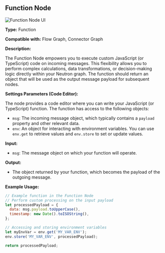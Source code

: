 
## Function Node

<Image src="/screenshot/node-function.png" alt="Function Node UI" width={200} height={200} />

**Type:** Function

**Compatible with:** Flow Graph, Connector Graph

**Description:**

The Function Node empowers you to execute custom JavaScript (or TypeScript) code on incoming messages. This flexibility allows you to perform complex calculations, data transformations, or decision-making logic directly within your Neutron graph. The function should return an object that will be used as the output message payload for subsequent nodes.

**Settings Parameters (Code Editor):**

The node provides a code editor where you can write your JavaScript (or TypeScript) function. The function has access to the following objects:

*   `msg`: The incoming message object, which typically contains a `payload` property and other relevant data.
*   `env`: An object for interacting with environment variables. You can use `env.get` to retrieve values and `env.store` to set or update values.

**Input:**

*   `msg`: The message object on which your function will operate.

**Output:**

*   The object returned by your function, which becomes the payload of the outgoing message.

**Example Usage:**

```javascript
// Example function in the Function Node
// Perform custom processing on the input payload
let processedPayload = {
  data: msg.payload.toUpperCase(),
  timestamp: new Date().toISOString(),
};

// Accessing and storing environment variables
let myEnvVar = env.get('MY_VAR_ENV');
env.store('MY_VAR_ENV', processedPayload); 

return processedPayload;
```

